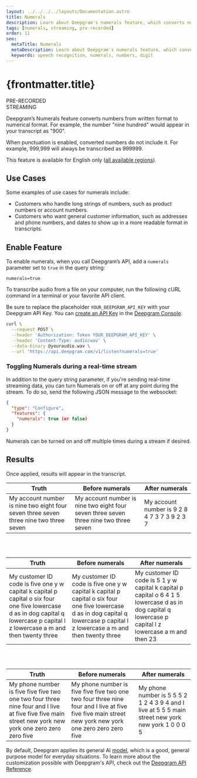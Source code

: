 ---
layout: ../../../../layouts/Documentation.astro
title: Numerals
description: Learn about Deepgram's numerals feature, which converts numbers from written format to numerical format.
tags: [numerals, streaming, pre-recorded]
order: 11
seo:
  metaTitle: Numerals
  metaDescription: Learn about Deepgram's numerals feature, which converts numbers from written format to numerical format.
  keywords: speech recognition, numerals, numbers, digit
---

# {frontmatter.title}

<div class="badge">PRE-RECORDED</div>
<div class="badge">STREAMING</div>

Deepgram’s Numerals feature converts numbers from written format to numerical format. For example, the number "nine hundred" would appear in your transcript as "900".

<Alert type="info">

When punctuation is enabled, converted numbers do not include it. For example, 999,999 will always be transcribed as 999999.

</Alert>

<Alert type="warning">

This feature is available for English only ([all available regions](/documentation/features/language/#enable-feature)).

</Alert>

## Use Cases

Some examples of use cases for numerals include:

- Customers who handle long strings of numbers, such as product numbers or account numbers.
- Customers who want general customer information, such as addresses and phone numbers, and dates to show up in a more readable format in transcripts.

## Enable Feature

To enable numerals, when you call Deepgram’s API, add a `numerals` parameter set to `true` in the query string:

`numerals=true`

To transcribe audio from a file on your computer, run the following cURL command in a terminal or your favorite API client.

<Alert type="info">

Be sure to replace the placeholder `YOUR_DEEPGRAM_API_KEY` with your Deepgram API Key. You can [create an API Key](/documentation/getting-started/authentication/#create-an-api-key) in the [Deepgram Console](https://console.deepgram.com).

</Alert>

<CodeGroup title="curl">

<CodeBlock label="curl" active>

```bash
curl \
  --request POST \
  --header 'Authorization: Token YOUR_DEEPGRAM_API_KEY' \
  --header 'Content-Type: audio/wav' \
  --data-binary @youraudio.wav \
  --url 'https://api.deepgram.com/v1/listen?numerals=true'
```

</CodeBlock>

</CodeGroup>

### Toggling Numerals during a real-time stream

In addition to the query string parameter, if you're sending real-time streaming data, you can turn Numerals on or off at any point during the stream. To do so, send the following JSON message to the websocket:

```json
{
  "type": "Configure",
  "features": {
    "numerals": true (or false)
  }
}
```

Numerals can be turned on and off multiple times during a stream if desired.

## Results

Once applied, results will appear in the transcript.

| Truth                                                                                 | Before numerals                                                                       | After numerals                               |
| ------------------------------------------------------------------------------------- | ------------------------------------------------------------------------------------- | -------------------------------------------- |
| My account number is nine two eight four seven three seven three nine two three seven | My account number is nine two eight four seven three seven three nine two three seven | My account number is 9 2 8 4 7 3 7 3 9 2 3 7 |

<br />
<br />

| Truth                                                                                                                                                                           | Before numerals                                                                                                                                                                 | After numerals                                                                                                                                         |
| ------------------------------------------------------------------------------------------------------------------------------------------------------------------------------- | ------------------------------------------------------------------------------------------------------------------------------------------------------------------------------- | ------------------------------------------------------------------------------------------------------------------------------------------------------ |
| My customer ID code is five one y w capital k capital p capital o six four one five lowercase d as in dog capital q lowercase p capital l z lowercase a m and then twenty three | My customer ID code is five one y w capital k capital p capital o six four one five lowercase d as in dog capital q lowercase p capital l z lowercase a m and then twenty three | My customer ID code is 5 1 y w capital k capital p capital o 6 4 1 5 lowercase d as in dog capital q lowercase p capital l z lowercase a m and then 23 |

<br />
<br />

| Truth                                                                                                                                                 | Before numerals                                                                                                                                       | After numerals                                                                                     |
| ----------------------------------------------------------------------------------------------------------------------------------------------------- | ----------------------------------------------------------------------------------------------------------------------------------------------------- | -------------------------------------------------------------------------------------------------- |
| My phone number is five five five two one two four three nine four and I live at five five five main street new york new york one zero zero zero five | My phone number is five five five two one two four three nine four and I live at five five five main street new york new york one zero zero zero five | My phone number is 5 5 5 2 1 2 4 3 9 4 and I live at 5 5 5 main street new york new york 1 0 0 0 5 |

<Alert type="info">

By default, Deepgram applies its general AI [model](/api-reference/#model-pr), which is a good, general purpose model for everyday situations. To learn more about the customization possible with Deepgram's API, check out the [Deepgram API Reference](/api-reference/).

</Alert>
